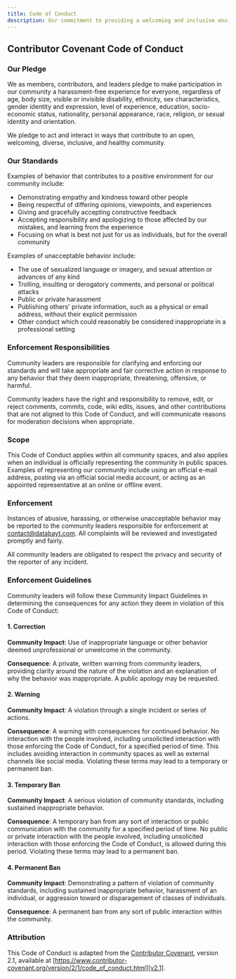```yaml
---
title: Code of Conduct
description: Our commitment to providing a welcoming and inclusive environment for all community members.
---
```


## Contributor Covenant Code of Conduct

### Our Pledge

We as members, contributors, and leaders pledge to make participation in our community a harassment-free experience for everyone, regardless of age, body size, visible or invisible disability, ethnicity, sex characteristics, gender identity and expression, level of experience, education, socio-economic status, nationality, personal appearance, race, religion, or sexual identity and orientation.

We pledge to act and interact in ways that contribute to an open, welcoming, diverse, inclusive, and healthy community.

### Our Standards

Examples of behavior that contributes to a positive environment for our community include:

- Demonstrating empathy and kindness toward other people
- Being respectful of differing opinions, viewpoints, and experiences
- Giving and gracefully accepting constructive feedback
- Accepting responsibility and apologizing to those affected by our mistakes, and learning from the experience
- Focusing on what is best not just for us as individuals, but for the overall community

Examples of unacceptable behavior include:

- The use of sexualized language or imagery, and sexual attention or advances of any kind
- Trolling, insulting or derogatory comments, and personal or political attacks
- Public or private harassment
- Publishing others' private information, such as a physical or email address, without their explicit permission
- Other conduct which could reasonably be considered inappropriate in a professional setting

### Enforcement Responsibilities

Community leaders are responsible for clarifying and enforcing our standards and will take appropriate and fair corrective action in response to any behavior that they deem inappropriate, threatening, offensive, or harmful.

Community leaders have the right and responsibility to remove, edit, or reject comments, commits, code, wiki edits, issues, and other contributions that are not aligned to this Code of Conduct, and will communicate reasons for moderation decisions when appropriate.

### Scope

This Code of Conduct applies within all community spaces, and also applies when an individual is officially representing the community in public spaces. Examples of representing our community include using an official e-mail address, posting via an official social media account, or acting as an appointed representative at an online or offline event.

### Enforcement

Instances of abusive, harassing, or otherwise unacceptable behavior may be reported to the community leaders responsible for enforcement at [contact@databayt.com](mailto:contact@databayt.com). All complaints will be reviewed and investigated promptly and fairly.

All community leaders are obligated to respect the privacy and security of the reporter of any incident.

### Enforcement Guidelines

Community leaders will follow these Community Impact Guidelines in determining the consequences for any action they deem in violation of this Code of Conduct:

#### 1. Correction

**Community Impact**: Use of inappropriate language or other behavior deemed unprofessional or unwelcome in the community.

**Consequence**: A private, written warning from community leaders, providing clarity around the nature of the violation and an explanation of why the behavior was inappropriate. A public apology may be requested.

#### 2. Warning

**Community Impact**: A violation through a single incident or series of actions.

**Consequence**: A warning with consequences for continued behavior. No interaction with the people involved, including unsolicited interaction with those enforcing the Code of Conduct, for a specified period of time. This includes avoiding interaction in community spaces as well as external channels like social media. Violating these terms may lead to a temporary or permanent ban.

#### 3. Temporary Ban

**Community Impact**: A serious violation of community standards, including sustained inappropriate behavior.

**Consequence**: A temporary ban from any sort of interaction or public communication with the community for a specified period of time. No public or private interaction with the people involved, including unsolicited interaction with those enforcing the Code of Conduct, is allowed during this period. Violating these terms may lead to a permanent ban.

#### 4. Permanent Ban

**Community Impact**: Demonstrating a pattern of violation of community standards, including sustained inappropriate behavior, harassment of an individual, or aggression toward or disparagement of classes of individuals.

**Consequence**: A permanent ban from any sort of public interaction within the community.

### Attribution

This Code of Conduct is adapted from the [Contributor Covenant][homepage], version 2.1, available at [https://www.contributor-covenant.org/version/2/1/code_of_conduct.html][v2.1].

[homepage]: https://www.contributor-covenant.org
[v2.1]: https://www.contributor-covenant.org/version/2/1/code_of_conduct.html
